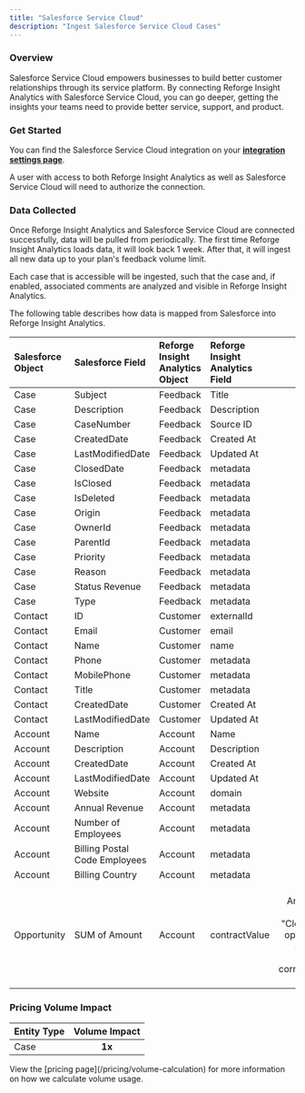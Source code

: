 ```yaml
---
title: "Salesforce Service Cloud"
description: "Ingest Salesforce Service Cloud Cases"
---
```


### Overview

Salesforce Service Cloud empowers businesses to build better customer relationships through its service platform. By connecting Reforge Insight Analytics with Salesforce Service Cloud, you can go deeper, getting the insights your teams need to provide better service, support, and product.

### Get Started

You can find the Salesforce Service Cloud integration on your **[integration settings page](https://insights.reforge.com/w/default/settings/integrations/salesforce)**.

A user with access to both Reforge Insight Analytics as well as Salesforce Service Cloud will need to authorize the connection.

<Steps>
  <Steps title='Go to "Settings"' />
  <Steps title='Click "Integrations" in the navigation menu' />
  <Steps title='Click "Salesforce"' />
  <Steps title='Click "Connect"' />
  <Steps title="If necessary, log in to Salesforce using the appropriate account" />
  <Steps title="Review and approve the permissions requested" />
  <Steps title="Once confirmed, you will be returned to Reforge Insight Analytics, where you can toggle on case ingestion" />
  <Steps title="[Optional] You can also enable each comment on the salesforce cases to be ingested" />
</Steps>

### Data Collected

Once Reforge Insight Analytics and Salesforce Service Cloud are connected successfully, data will be pulled from periodically. The first time Reforge Insight Analytics loads data, it will look back 1 week. After that, it will ingest all new data up to your plan's feedback volume limit.

Each case that is accessible will be ingested, such that the case and, if enabled, associated comments are analyzed and visible in Reforge Insight Analytics.

The following table describes how data is mapped from Salesforce into Reforge Insight Analytics.

| Salesforce Object | Salesforce Field              | Reforge Insight Analytics Object | Reforge Insight Analytics Field |                                                                                                  Note |
| :---------------- | :---------------------------- | :----------------- | :---------------- | ----------------------------------------------------------------------------------------------------: |
| Case              | Subject                       | Feedback           | Title             |
| Case              | Description                   | Feedback           | Description       |
| Case              | CaseNumber                    | Feedback           | Source ID         |
| Case              | CreatedDate                   | Feedback           | Created At        |
| Case              | LastModifiedDate              | Feedback           | Updated At        |
| Case              | ClosedDate                    | Feedback           | metadata          |
| Case              | IsClosed                      | Feedback           | metadata          |
| Case              | IsDeleted                     | Feedback           | metadata          |
| Case              | Origin                        | Feedback           | metadata          |
| Case              | OwnerId                       | Feedback           | metadata          |
| Case              | ParentId                      | Feedback           | metadata          |
| Case              | Priority                      | Feedback           | metadata          |
| Case              | Reason                        | Feedback           | metadata          |
| Case              | Status Revenue                | Feedback           | metadata          |
| Case              | Type                          | Feedback           | metadata          |
| Contact           | ID                            | Customer           | externalId        |
| Contact           | Email                         | Customer           | email             |
| Contact           | Name                          | Customer           | name              |
| Contact           | Phone                         | Customer           | metadata          |
| Contact           | MobilePhone                   | Customer           | metadata          |
| Contact           | Title                         | Customer           | metadata          |
| Contact           | CreatedDate                   | Customer           | Created At        |
| Contact           | LastModifiedDate              | Customer           | Updated At        |
| Account           | Name                          | Account            | Name              |
| Account           | Description                   | Account            | Description       |
| Account           | CreatedDate                   | Account            | Created At        |
| Account           | LastModifiedDate              | Account            | Updated At        |
| Account           | Website                       | Account            | domain            |
| Account           | Annual Revenue                | Account            | metadata          |
| Account           | Number of Employees           | Account            | metadata          |
| Account           | Billing Postal Code Employees | Account            | metadata          |
| Account           | Billing Country               | Account            | metadata          |
| Opportunity       | SUM of Amount                 | Account            | contractValue     | Sum of the Amount field from all "Closed Won" opportunities associated with the corresponding Account |

### Pricing Volume Impact

| Entity Type | Volume Impact |
| :---------- | :-----------: |
| Case        |    **1x**     |

<Info>
  View the [pricing page](/pricing/volume-calculation) for more information on
  how we calculate volume usage.
</Info>
